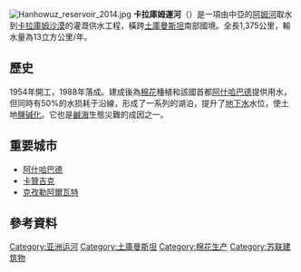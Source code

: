 {{unreferenced|time=2020-02-06T12:57:21+00:00}}
[[File:Hanhowuz_reservoir_2014.jpg|thumb]]
'''卡拉庫姆運河'''（{{lang-ru|Каракумский канал}}）是一項由中亞的[[阿姆河|阿姆河]]取水到[[卡拉庫姆沙漠|卡拉庫姆沙漠]]的灌溉供水工程，橫跨[[土庫曼斯坦|土庫曼斯坦]]南部國境。全長1,375公里，輸水量為13立方公里/年。

==歷史==
1954年開工，1988年落成。建成後為[[棉花|棉花]]種植和該國首都[[阿什哈巴德|阿什哈巴德]]提供用水，但同時有50%的水损耗于沿線，形成了一系列的湖泊，提升了[[地下水|地下水]]水位，使土地[[鹽碱化|鹽碱化]]。它也是[[鹹海|鹹海]]生態災難的成因之一。

==重要城市==
*[[阿什哈巴德|阿什哈巴德]]
*[[卡贊吉克|卡贊吉克]]
*[[克孜勒阿爾瓦特|克孜勒阿爾瓦特]]

==參考資料==
{{reflist}}

{{coord|38|15|16|N|57|49|09|E|display=title|region:TM_type:waterbody_source:dewiki}}
{{Authority control}}
[[Category:亚洲运河|Category:亚洲运河]]
[[Category:土庫曼斯坦|Category:土庫曼斯坦]]
[[Category:棉花生产|Category:棉花生产]]
[[Category:苏联建筑物|Category:苏联建筑物]]
